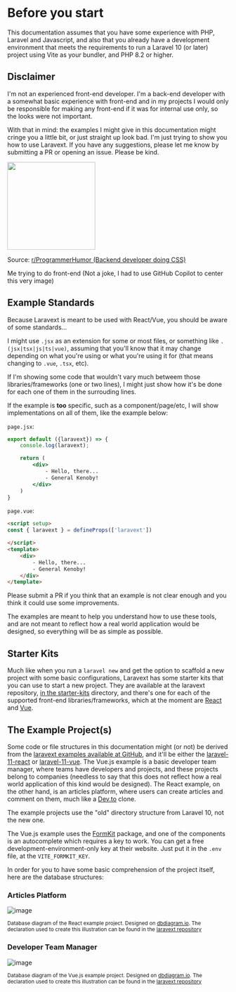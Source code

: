 
# Before you start 

This documentation assumes that you have some experience with PHP, Laravel and Javascript, and also that you already have a development environment that meets the requirements to run a Laravel 10 (or later) project using Vite as your bundler, and PHP 8.2 or higher.

## Disclaimer

I'm not an experienced front-end developer. I'm a back-end developer with a somewhat basic experience with front-end and in my projects I would only be responsible for making any front-end if it was for internal use only, so the looks were not important. 

With that in mind: the examples I might give in this documentation might cringe you a little bit, or just straight up look bad. I'm just trying to show you how to use Laravext. If you have any suggestions, please let me know by submitting a PR or opening an issue. Please be kind.

<div style={{textAlign: 'center', maginTop: '20px'}}> 
    <img src="/images/memes/back-end-developer-doing-css.webp" width="200px"></img>
    <p style={{fontSize: '10px'}}>Source: <a href="https://www.reddit.com/r/ProgrammerHumor/comments/8tnztu/backend_developer_doing_css/" target="_blank">r/ProgrammerHumor (Backend developer doing CSS)</a></p>
    <p style={{fontSize: '14px'}}>Me trying to do front-end (Not a joke, I had to use GitHub Copilot to center this very image)</p>
</div>


## Example Standards

Because Laravext is meant to be used with React/Vue, you should be aware of some standards...

I might use `.jsx` as an extension for some or most files, or something like `.(jsx|tsx|js|ts|vue)`, assuming that you'll know that it may change depending on what you're using or what you're using it for (that means changing to `.vue`, `.tsx`, etc).

If I'm showing some code that wouldn't vary much betweem those libraries/frameworks (one or two lines), I might just show how it's be done for each one of them in the surrouding lines.

If the example is **too** specific, such as a component/page/etc, I will show implementations on all of them, like the example below:

<Tabs>
  <TabItem value="React" label="React">

  `page.jsx`:

```jsx
export default ({laravext}) => {
    console.log(laravext);

    return (
        <div>
            - Hello, there...
            - General Kenoby!
        </div>
    )
}
```

  </TabItem>
  <TabItem value="Vue" label="Vue">

`page.vue`:

```html
<script setup>
const { laravext } = defineProps(['laravext'])

</script>
<template>
    <div>
        - Hello, there...
        - General Kenoby!
    </div>
</template>
```

  </TabItem>
</Tabs>


Please submit a PR if you think that an example is not clear enough and you think it could use some improvements.

The examples are meant to help you understand how to use these tools, and are not meant to reflect how a real world application would be designed, so everything will be as simple as possible.

## Starter Kits

Much like when you run a `laravel new` and get the option to scaffold a new project with some basic configurations, Laravext has some starter kits that you can use to start a new project. They are available at the laravext repository, [in the starter-kits](https://github.com/ArthurYdalgo/laravext/tree/main/starter-kits) directory, and there's one for each of the supported front-end libraries/frameworks, which at the moment are [React](https://github.com/ArthurYdalgo/laravext/tree/main/starter-kits/react) and [Vue](https://github.com/ArthurYdalgo/laravext/tree/main/starter-kits/vue).

## The Example Project(s)

Some code or file structures in this documentation might (or not) be derived from the [laravext examples available at GitHub](https://github.com/ArthurYdalgo/laravext/tree/main/examples), and it'll be either the [laravel-11-react](https://github.com/ArthurYdalgo/laravext/tree/main/examples/laravel-11-react) or [laravel-11-vue](https://github.com/ArthurYdalgo/laravext/tree/main/examples/laravel-11-vue). The Vue.js example is a basic developer team manager, where teams have developers and projects, and these projects belong to companies (needless to say that this does not reflect how a real world application of this kind would be designed). The React example, on the other hand, is an articles platform, where users can create articles and comment on them, much like a [Dev.to](https://dev.to) clone.

The example projects use the "old" directory structure from Laravel 10, not the new one. 

The Vue.js example uses the [FormKit](https://formkit.com/) package, and one of the components is an autocomplete which requires a key to work. You can get a free development-environment-only key at their website. Just put it in the `.env` file, at the `VITE_FORMKIT_KEY`.

In order for you to have some basic comprehension of the project itself, here are the database structures:

### Articles Platform
![image](/images/illustrations/example-articles-database-diagram.png)

<sub>Database diagram of the React example project. Designed on [dbdiagram.io](https://dbdiagram.io). The declaration used to create this illustration can be found in the [laravext repository](https://github.com/ArthurYdalgo/laravext/tree/main/docs/images/illustrations/example-articles-database-diagram.dbdiagram.io)</sub>

### Developer Team Manager
![image](/images/illustrations/example-developer-team-database-diagram.png)

<sub>Database diagram of the Vue.js example project. Designed on [dbdiagram.io](https://dbdiagram.io). The declaration used to create this illustration can be found in the [laravext repository](https://github.com/ArthurYdalgo/laravext/tree/main/docs/images/illustrations/example-developer-team-database-diagram.dbdiagram.io)</sub>


